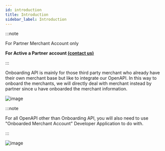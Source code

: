 ```yaml
---
id: introduction
title: Introduction
sidebar_label: Introduction
---
```




:::note

For Partner Merchant Account only

**For Active a Partner account [(contact us)](https://revenuemonster.my/about-us)**

:::

Onboarding API is mainly for those third party merchant who already have their own merchant base but like to integrate our OpenAPI. In this way to onboard the merchants, we will directly deal with merchant instead by partner since u have onboarded the merchant information. 

![image](/img/onboarding/onboarding.png)
 
 
:::note

For all OpenAPI other than Onboarding API, you will also need to use "Onboarded Merchant Account" Developer Application to do with.

:::


![image](/img/onboarding/configuration.png)